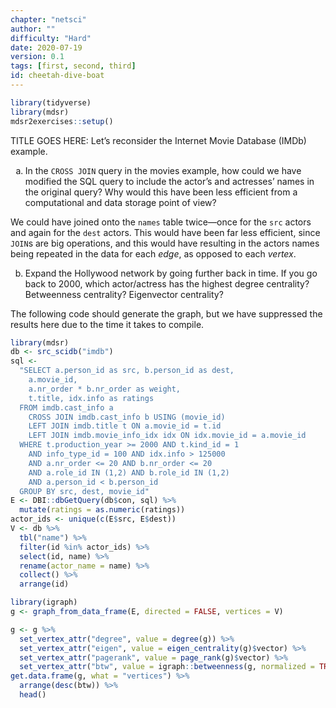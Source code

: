 ```yaml
---
chapter: "netsci"
author: ""
difficulty: "Hard"
date: 2020-07-19 
version: 0.1
tags: [first, second, third]
id: cheetah-dive-boat
---
```


```r
library(tidyverse)
library(mdsr)
mdsr2exercises::setup()
```

TITLE GOES HERE: Let's reconsider the Internet Movie Database (IMDb) example.

a. In the `CROSS JOIN` query in the movies example, how could we have modified the SQL query to include the actor's and actresses' names in the original query? Why would this have been less efficient from a computational and data storage point of view? 


 <!--begin-answer-->
We could have joined onto the `names` table twice---once for the `src` actors and again for the `dest` actors. This would have been far less efficient, since `JOIN`s are big operations, and this would have resulting in the actors names being repeated in the data for each *edge*, as opposed to each *vertex*. 
  <!--end-answer-->

b. Expand the Hollywood network by going further back in time. If you go back to 2000, which actor/actress has the highest degree centrality? Betweenness centrality? Eigenvector centrality?

 <!--begin-answer-->

The following code should generate the graph, but we have suppressed the results here due to the time it takes to compile. 

```r
library(mdsr)
db <- src_scidb("imdb")
sql <-
  "SELECT a.person_id as src, b.person_id as dest, 
    a.movie_id, 
    a.nr_order * b.nr_order as weight, 
    t.title, idx.info as ratings
  FROM imdb.cast_info a 
    CROSS JOIN imdb.cast_info b USING (movie_id)
    LEFT JOIN imdb.title t ON a.movie_id = t.id
    LEFT JOIN imdb.movie_info_idx idx ON idx.movie_id = a.movie_id
  WHERE t.production_year >= 2000 AND t.kind_id = 1
    AND info_type_id = 100 AND idx.info > 125000
    AND a.nr_order <= 20 AND b.nr_order <= 20
    AND a.role_id IN (1,2) AND b.role_id IN (1,2)
    AND a.person_id < b.person_id
  GROUP BY src, dest, movie_id"
E <- DBI::dbGetQuery(db$con, sql) %>%
  mutate(ratings = as.numeric(ratings))
actor_ids <- unique(c(E$src, E$dest))
V <- db %>%
  tbl("name") %>%
  filter(id %in% actor_ids) %>%
  select(id, name) %>%
  rename(actor_name = name) %>%
  collect() %>%
  arrange(id)
```

```r
library(igraph)
g <- graph_from_data_frame(E, directed = FALSE, vertices = V)

g <- g %>%
  set_vertex_attr("degree", value = degree(g)) %>%
  set_vertex_attr("eigen", value = eigen_centrality(g)$vector) %>%
  set_vertex_attr("pagerank", value = page_rank(g)$vector) %>%
  set_vertex_attr("btw", value = igraph::betweenness(g, normalized = TRUE))
get.data.frame(g, what = "vertices") %>%
  arrange(desc(btw)) %>%
  head()
```

  <!--end-answer-->

